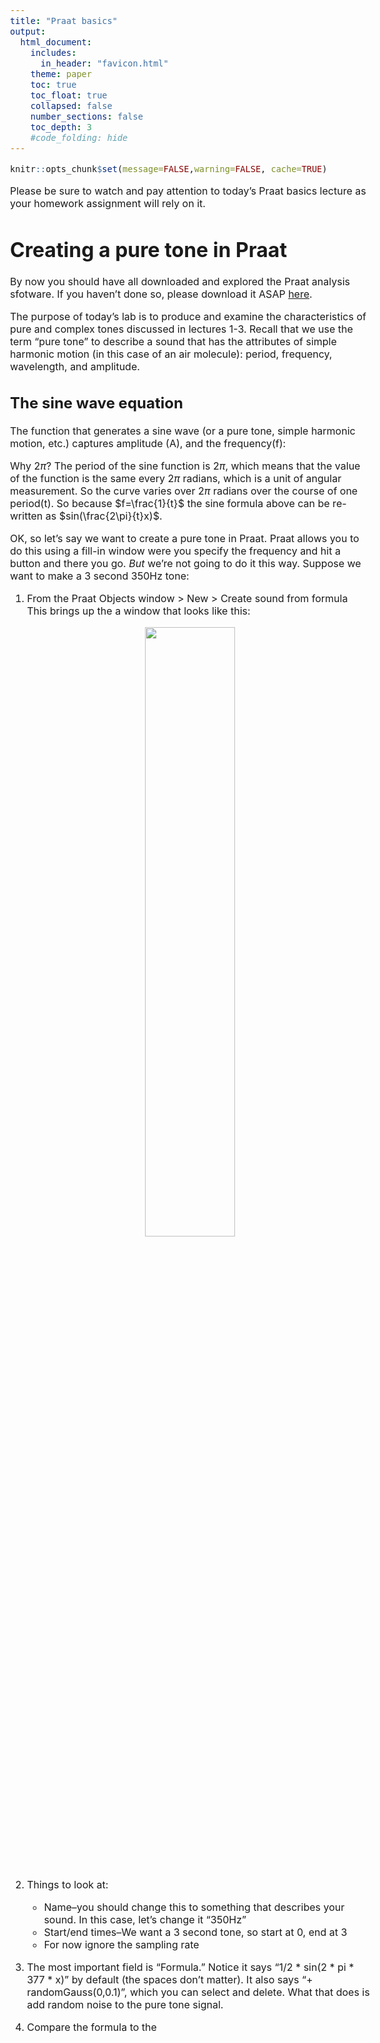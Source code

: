 ```yaml
---
title: "Praat basics"
output:
  html_document:
    includes:
      in_header: "favicon.html"
    theme: paper
    toc: true
    toc_float: true
    collapsed: false
    number_sections: false
    toc_depth: 3
    #code_folding: hide
---
```

<style type="text/css">
  body{
  font-size: 12pt;
}
</style>

```r
knitr::opts_chunk$set(message=FALSE,warning=FALSE, cache=TRUE)
```

Please be sure to watch and pay attention to today's Praat basics lecture as your homework assignment will rely on it. 

# Creating a pure tone in Praat

By now you should have all downloaded and explored the Praat analysis sfotware. If you haven't done so, please download it ASAP [here](https://www.praat.org). 

The purpose of today's lab is to produce and examine the characteristics of pure and complex tones discussed in lectures 1-3. Recall that we use the term "pure tone" to describe a sound that has the attributes of simple harmonic motion (in this case of an air molecule): period, frequency, wavelength, and amplitude. 

## The sine wave equation

The function that generates a sine wave (or a pure tone, simple harmonic motion, etc.) captures amplitude (A), and the frequency(f):

\begin{equation}
y(x) = A \times sin(2\pi fx)
\end{equation}

Why $2\pi$? The period of the sine function is $2\pi$, which means that the value of the function is the same every $2\pi$ radians, which is a unit of angular measurement. So the curve varies over $2\pi$ radians over the course of one period(t). So because $f=\frac{1}{t}$ the sine formula above can be re-written as $sin(\frac{2\pi}{t}x)$. 

OK, so let's say we want to create a pure tone in Praat. Praat allows you to do this using a fill-in window were you specify the frequency and hit a button and there you go. *But* we're not going to do it this way. Suppose we want to make a 3 second 350Hz tone:

1. From the Praat Objects window > New > Create sound from formula\
This brings up the a window that looks like this:

<p align="center">
  <img src="images/create_sound.jpeg" width="50%" height="50%">
</p>
\

2. Things to look at:
    + Name--you should change this to something that describes your sound. In this case, let's change it "350Hz"
    + Start/end times--We want a 3 second tone, so start at 0, end at 3
    + For now ignore the sampling rate
    
3. The most important field is "Formula." Notice it says "1/2 * sin(2 * pi * 377 * x)" by default (the spaces don't matter). It also says "+ randomGauss(0,0.1)", which you can select and delete. What that does is add random noise to the pure tone signal. 

4. Compare the formula to the 
